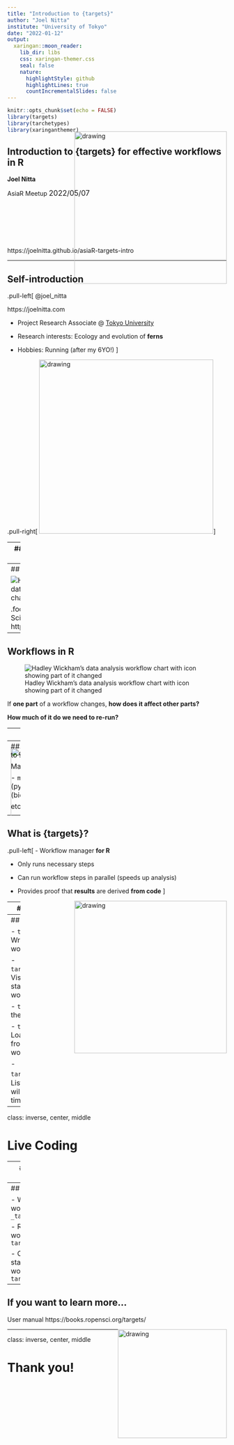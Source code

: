 ```yaml
---
title: "Introduction to {targets}"
author: "Joel Nitta"
institute: "University of Tokyo"
date: "2022-01-12"
output:
  xaringan::moon_reader:
    lib_dir: libs
    css: xaringan-themer.css
    seal: false
    nature:
      highlightStyle: github
      highlightLines: true
      countIncrementalSlides: false
---
```


```r
knitr::opts_chunk$set(echo = FALSE)
library(targets)
library(tarchetypes)
library(xaringanthemer)
```

## Introduction to {targets} for effective workflows in R

**Joel Nitta**

AsiaR Meetup <span style = 'font-size: 120%;'>2022/05/07</span>

<br><br><img src="https://docs.ropensci.org/targets/logo.svg" alt="drawing" height="350" style="float:right;margin:-200px 0px">

<br><br><br>https://joelnitta.github.io/asiaR-targets-intro

---

## Self-introduction

.pull-left[
@joel_nitta

https://joelnitta.com

- Project Research Associate @ [Tokyo University](http://iwasakilab.k.u-tokyo.ac.jp/)

- Research interests: Ecology and evolution of __ferns__

- Hobbies: Running (after my 6YO!)
]

.pull-right[
<img src="https://github.com/joelnitta/joelnitta-site/blob/master/static/media/headers/research_img2.jpg?raw=true" alt="drawing" height="400"/>
]

---
## Outline of today's talk

- Introduction to {targets}

- Live coding

To follow along with live coding, install [R](https://www.r-project.org/), [RStudio](https://www.rstudio.com/products/rstudio/download/), and [targets](https://github.com/ropensci/targets)

---
## Workflows in R

![Hadley Wickham's data analysis workflow chart](images/workflow_1.png)

.footnote[R for Data Science https://r4ds.had.co.nz/]

---
## Workflows in R

![Hadley Wickham's data analysis workflow chart with icon showing part of it changed](images/workflow_2.png)

If **one part** of a workflow changes, **how does it affect other parts?**

**How much of it do we need to re-run?**

---
## Reproducibility

### Is your workflow reproducible...

- ...right now?

- ...in a few months (years)?

- ...by somebody else?

<img src="https://1.bp.blogspot.com/-iG3QVEWl4dE/Wn1Vwtu1PwI/AAAAAAABKE8/8KR9vfXirfU5yXepByewkYZcrWqT-2EtQCLcBGAs/s800/computer_man3_cry.png" alt="drawing" height="250" style="float:right;margin:-100px 0px">

---
## Leave workflow management to software

Many solutions exist:

- `make` (bash)
- `snakemake` (python)
- `nextflow` (bioinformatics piplelines)
- `cwl`

etc...

<img src="https://1.bp.blogspot.com/-JbBUDpFhZDM/Wn1VzKJupgI/AAAAAAABKFU/b2iI_-WbyWM_8Bjc0aZ2JgToTD-Tu25kQCLcBGAs/s800/computer_woman4_laugh.png" alt="drawing" height="250" style="float:right;margin:-150px 0px">


---

## What is {targets}?

.pull-left[
- Workflow manager **for R**

- Only runs necessary steps

- Can run workflow steps in parallel (speeds up analysis)

- Provides proof that **results** are derived **from code**
]

<img src="https://docs.ropensci.org/targets/logo.svg" alt="drawing" height="350" style="float:right">

---
## Resources

- Github https://github.com/ropensci/targets

- Package website https://docs.ropensci.org/targets/

- User manual https://books.ropensci.org/targets/

- Targetopia https://wlandau.github.io/targetopia/

- {tarchetypes} website https://docs.ropensci.org/tarchetypes/

- Discussion board https://github.com/ropensci/targets/discussions

---
## Live Coding

- `tar_script()`: Write a generic workflow script

- `tar_visnetwork()`: Visualize the state of the workflow

- `tar_make()`: Run the workflow

- `tar_load()`: Load a target from the workflow

- `tar_outdated()`： List which steps will be run next time

---
class: inverse, center, middle

# Live Coding

---
## Example workflows

### gapminder workflow

https://github.com/joelnitta/targets_gapminder_example

### variant calling workflow

https://github.com/joelnitta/targets_vcf_example

---
## Summary

- Write your workflow plan in `_targets.R`

- Run your workflow with `tar_make()`

- Check the status of your workflow with `tar_visnetwork()`

---
## If you want to learn more...

User manual https://books.ropensci.org/targets/

<img src="https://4.bp.blogspot.com/--ZNd-68qDog/Vq8822mkoUI/AAAAAAAA3gM/-NwzZtON8Dk/s800/setsumeisyo_woman.png" alt="drawing" height="250" style="float:right;margin:0px 0px">

---
class: inverse, center, middle

# Thank you!
